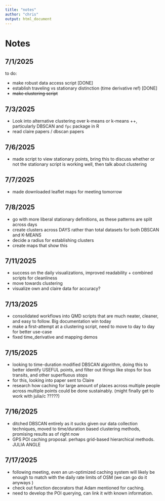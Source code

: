 ```yaml
---
title: "notes"
author: "chris"
output: html_document
---
```


# Notes

## 7/1/2025

to do:

-   make robust data access script [DONE]
-   establish traveling vs stationary distinction (time derivative ref) [DONE]
-   ~~make clustering script~~


## 7/3/2025

-  Look into alternative clustering over k-means or k-means ++, particularly DBSCAN and `fpc` package in R
-  read claire papers / dbscan papers


## 7/6/2025

- made script to view stationary points, bring this to discuss whether or not the stationary script is working well, then talk about clustering


## 7/7/2025

- made downloaded leaflet maps for meeting tomorrow


## 7/8/2025

- go with more liberal stationary definitions, as these patterns are split across days
- create clusters across DAYS rather than total datasets for both DBSCAN and K-MEANS
- decide a radius for establishing clusters
- create maps that show this

## 7/11/2025

- success on the daily visualizations, improved readability + combined scripts for cleanliness
- move towards clustering
- visualize own and claire data for accuracy?

## 7/13/2025

- consolidated workflows into QMD scripts that are much neater, cleaner, and easy to follow. Big documentation win today
- make a first-attempt at a clustering script, need to move to day to day for better use-case
- fixed time_derivative and mapping demos

## 7/15/2025

- looking to time-duration modified DBSCAN algorithm, doing this to better identify USEFUL points, and filter out things like stops for bus transits, and other superfluous stops
- for this, looking into paper sent to Claire
- research how caching for large amount of places across multiple people across multiple points could be done sustainably. (might finally get to work with julia/c ?????)


## 7/16/2025

- ditched DBSCAN entirely as it sucks given our data collection techniques, moved to time/duration based clustering methods, promising results as of right now
- GPS POI caching proposal. perhaps grid-based hierarchical methods. JULIA ANGLE

## 7/17/2025

- following meeting, even an un-optimized caching system will likely be enough to match with the daily rate limits of OSM (we can go do it anyways )
- check out function decorators that Adam mentioned for caching.
- need to develop the POI querying, can link it with known information.


